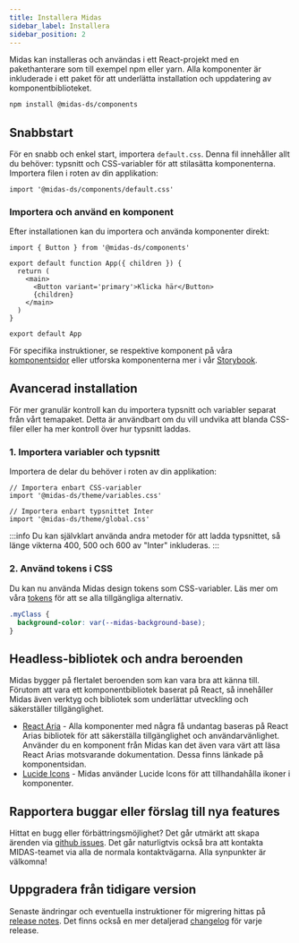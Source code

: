 ```yaml
---
title: Installera Midas
sidebar_label: Installera
sidebar_position: 2
---
```


Midas kan installeras och användas i ett React-projekt med en pakethanterare som till exempel npm eller yarn.
Alla komponenter är inkluderade i ett paket för att underlätta installation och uppdatering av komponentbiblioteket.

```bash npm2yarn
npm install @midas-ds/components
```

## Snabbstart

För en snabb och enkel start, importera `default.css`. Denna fil innehåller allt du behöver: typsnitt och CSS-variabler för att stilasätta komponenterna. Importera filen i roten av din applikation:

```tsx title="main.tsx"
import '@midas-ds/components/default.css'
```

### Importera och använd en komponent

Efter installationen kan du importera och använda komponenter direkt:

```tsx {1,6} title="App.tsx"
import { Button } from '@midas-ds/components'

export default function App({ children }) {
  return (
    <main>
      <Button variant='primary'>Klicka här</Button>
      {children}
    </main>
  )
}

export default App
```

För specifika instruktioner, se respektive komponent på våra [komponentsidor](/components/accordion) eller
utforska komponenterna mer i vår [Storybook](https://designsystem.migrationsverket.se/storybook/).

## Avancerad installation

För mer granulär kontroll kan du importera typsnitt och variabler separat från vårt temapaket. Detta är användbart om du vill
undvika att blanda CSS-filer eller ha mer kontroll över hur typsnitt laddas.

### 1. Importera variabler och typsnitt

Importera de delar du behöver i roten av din applikation:

```tsx title="main.tsx"
// Importera enbart CSS-variabler
import '@midas-ds/theme/variables.css'

// Importera enbart typsnittet Inter
import '@midas-ds/theme/global.css'
```

:::info
Du kan självklart använda andra metoder för att ladda typsnittet, så länge vikterna 400, 500 och 600 av "Inter" inkluderas.
:::

### 2. Använd tokens i CSS

Du kan nu använda Midas design tokens som CSS-variabler. Läs mer om våra [tokens](/basics/tokens/) för att se alla tillgängliga alternativ.

```css title="index.css"
.myClass {
  background-color: var(--midas-background-base);
}
```

## Headless-bibliotek och andra beroenden

Midas bygger på flertalet beroenden som kan vara bra att känna till. Förutom att vara ett komponentbibliotek baserat på React,
så innehåller Midas även verktyg och bibliotek som underlättar utveckling och säkerställer tillgänglighet.

- [React Aria](https://react-spectrum.adobe.com/react-aria/) - Alla komponenter med några få undantag baseras på React Arias bibliotek för att säkerställa tillgänglighet
  och användarvänlighet. Använder du en komponent från Midas kan det även vara värt att läsa React Arias motsvarande dokumentation.
  Dessa finns länkade på komponentsidan.
- [Lucide Icons](https://lucide.dev/) - Midas använder Lucide Icons för att tillhandahålla ikoner i komponenter.

## Rapportera buggar eller förslag till nya features

Hittat en bugg eller förbättringsmöjlighet? Det går utmärkt att skapa ärenden via [github issues](https://github.com/migrationsverket/midas/issues).
Det går naturligtvis också bra att kontakta MIDAS-teamet via alla de normala kontaktvägarna. Alla synpunkter är välkomna!

## Uppgradera från tidigare version

Senaste ändringar och eventuella instruktioner för migrering hittas på [release notes](/release-notes). Det finns också en
mer detaljerad [changelog](/changelog) för varje release.
